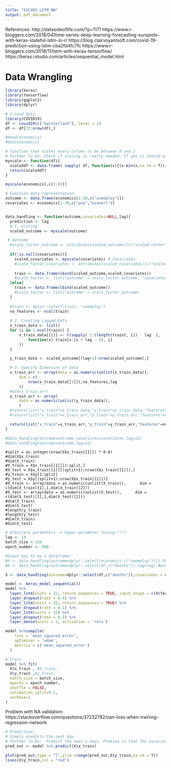 ```yaml
---
title: "ESC403_LSTM_NN"
output: pdf_document
---
```


References:
http://datasideoflife.com/?p=1171
https://www.r-bloggers.com/2018/04/time-series-deep-learning-forecasting-sunspots-with-keras-stateful-lstm-in-r/
https://blog.clairvoyantsoft.com/covid-19-prediction-using-lstm-cba2fd4fc7fc
https://www.r-bloggers.com/2018/11/lstm-with-keras-tensorflow/
https://keras.rstudio.com/articles/sequential_model.html

############################################################################################
# Data Wrangling
############################################################################################

```r
library(keras)
library(tensorflow)
library(ggplot2)
library(dplyr)

# 1.Load data
library(COVID19)
df <- covid19(c("Switzerland"), level = 1)
df <- df[35:nrow(df),]

#head(economics)
#dim(economics)
```

```r
# function that scales every column to be between 0 and 1
# Further To-Do: Check if scaling is really needed. If yes it should also give the variables to rescale later!
myscale <- function(df){
  scaleddf <- data.frame( sapply( df, function(x){(x-min(x,na.rm = T))/(max(x,na.rm = T)-min(x,na.rm = T))} ))
  return(scaleddf)
}

myscale(economics[,c(2:4)])

```


```r
# Function data representation:
outcome <- data.frame(economics[1:20,c("unemploy")])
covariates <- economics[1:20,c("pop","psavert")]


data_handling <- function(outcome,covariates=NULL,lag){
  prediction <- lag
  # 1. Scaling
  scaled_outcome <- myscale(outcome)

 # Outcome
  #scale_factor_outcome <- attributes(scaled_outcome)[c("scaled:center","scaled:scale")]
  
  if(!is.null(covariates)){
    scaled_covariates <- myscale(covariates) # Covariates
    #scale_factor_covariates <- attributes(scaled_covariates)[c("scaled:center","scaled:scale")]
    
    train <- data.frame(cbind(scaled_outcome,scaled_covariates))
    #scale_factor <- list("outcome" = scale_factor_outcome, "covariates"=scale_factor_covariates)
  }else{
    train <- data.frame(cbind(scaled_outcome))
    #scale_factor <- list("outcome" = scale_factor_outcome)
  }
  
  #train <- dplyr::select(train, "unemploy")
  no_features <- ncol(train)
  
  # 2. Creating Lagged Data
  x_train_data <- list()
  for (i in 1:ncol(train)) {
      x_train_data[[i]] <- t(sapply( 1:(length(train[, i]) - lag  ),
          function(x) train[x:(x + lag - 1), i]
      ))
  }

  y_train_data <- scaled_outcome[(lag+1):nrow(scaled_outcome),]

  # 3. Specify Dimension of data
  x_train_arr <- array(data = as.numeric(unlist(x_train_data)),
      dim = c(
          nrow(x_train_data[[1]]),no_features,lag
      ))
  #dim(x_train_arr)
  y_train_arr <- array(
      data = as.numeric(unlist(y_train_data)),
      )
  #return(list("x_train"=x_train_data,"y_train"=y_train_data,"features"=no_features, "scale"=scale_factor))
  #return(list("x_train"=x_train_arr,"y_train"=y_train_arr,"features"=no_features, "scale"=scale_factor))

  return(list("x_train"=x_train_arr,"y_train"=y_train_arr,"features"=no_features))
}

#data_handling(outcome=outcome,covariates=covariates,lag=12)
#data_handling(outcome=outcome,lag=12)
```


```{}
#split = as.integer(nrow(X$x_train[[1]]) * 0.8)
#dim(X$x_train)
#dim(X_train)
#X_train = X$x_train[[1]][1:split,]
#X_test = X$x_train[[1]][(split+1):nrow(X$x_train[[1]]),]
#y_train = X$y[1:split]
#y_test = X$y[(split+1):nrow(X$x_train[[1]])]
#X_train <- array(data = as.numeric(unlist(X_train)),      dim = c(dim(X_train)[1],1,dim(X_train)[2]))
#X_test <- array(data = as.numeric(unlist(X_test)),      dim = c(dim(X_test)[1],1,dim(X_test)[2]))
#dim(X_train)
#dim(X_test)
#length(y_train)
#length(y_test)
#dim(X_train)
#dim(X_test)
```


```r
# Arbitrary parameters -> hyper-parameter tuning!!!!!
lag <- 14
batch_size <-128
epoch_number <- 500

#Input has to be a dataframe!
#X <- data_handling(outcome=dplyr::select(economics,c("unemploy"))[1:500,],covariates = dplyr::select(economics,-c("date", "unemploy"))[1:500,],lag=lag) #works with this!
#X <- data_handling(outcome=dplyr::select(df,c("deaths")),lag=lag) #works

X <- data_handling(outcome=dplyr::select(df,c("deaths")),covariates = dplyr::select(df,c("facial_coverings")),lag=lag)

model <- keras_model_sequential()
model %>%
  layer_lstm(units = 32, return_sequences = TRUE, input_shape = c(X$features,lag)) %>% 
  layer_dropout(rate = 0.4) %>%
  layer_lstm(units = 32, return_sequences = TRUE) %>%
  layer_dropout(rate = 0.2) %>%
  layer_lstm(units = 32) %>%
  layer_dropout(rate = 0.2) %>%
  layer_dense(units = 1, activation = 'relu')

model %>%compile(
    loss = 'mean_squared_error',
    optimizer = 'adam',
    metrics = c('mean_squared_error')
  )

# train
model %>% fit( 
  X$x_train , #X_train, 
  X$y_train ,#y_train, 
  batch_size = batch_size, 
  epochs = epoch_number, 
  shuffle = FALSE,
  validation_split=0.2,
  verbose=1
)
```
Problem with NA validation:
https://stackoverflow.com/questions/37232782/nan-loss-when-training-regression-network

```r
# Prediction:
# Simply predicts the next day
# Further To-Do:  Predict the next x days. Problem is that the covariates need also to be given!
pred_out <- model %>% predict(X$x_train)

plot(pred_out,type = "l",ylim =range(pred_out,X$y_train,na.rm = T))
lines(X$y_train,col = "red")
```

